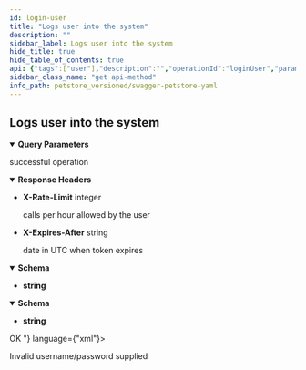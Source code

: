 ```yaml
---
id: login-user
title: "Logs user into the system"
description: ""
sidebar_label: Logs user into the system
hide_title: true
hide_table_of_contents: true
api: {"tags":["user"],"description":"","operationId":"loginUser","parameters":[{"name":"username","in":"query","description":"The user name for login","required":true,"schema":{"type":"string"}},{"name":"password","in":"query","description":"The password for login in clear text","required":true,"schema":{"type":"string"}}],"responses":{"200":{"description":"successful operation","headers":{"X-Rate-Limit":{"description":"calls per hour allowed by the user","schema":{"type":"integer","format":"int32"}},"X-Expires-After":{"description":"date in UTC when token expires","schema":{"type":"string","format":"date-time"}}},"content":{"application/json":{"schema":{"type":"string"},"examples":{"response":{"value":"OK"}}},"application/xml":{"schema":{"type":"string"},"examples":{"response":{"value":"<Message> OK </Message>"}}},"text/plain":{"examples":{"response":{"value":"OK"}}}}},"400":{"description":"Invalid username/password supplied"}},"method":"get","path":"/user/login","servers":[{"url":"https://petstore.swagger.io/v2","description":"Default server"},{"url":"https://petstore.swagger.io/sandbox","description":"Sandbox server"},{"url":"http://127.0.0.1:4010","description":"Prism Mock API (local)"}],"securitySchemes":{"petstore_auth":{"description":"Get access to data while protecting your account credentials.\nOAuth2 is also a safer and more secure way to give you access.\n","type":"oauth2","flows":{"implicit":{"authorizationUrl":"http://petstore.swagger.io/api/oauth/dialog","scopes":{"write:pets":"modify pets in your account","read:pets":"read your pets"}}}},"api_key":{"description":"For this sample, you can use the api key `special-key` to test the authorization filters.\n","type":"apiKey","name":"api_key","in":"header"}},"info":{"description":"This is a sample server Petstore server.\nYou can find out more about Swagger at\n[http://swagger.io](http://swagger.io) or on [irc.freenode.net, #swagger](http://swagger.io/irc/).\nFor this sample, you can use the api key `special-key` to test the authorization filters.\n\n## Introduction\nThis API is documented in **OpenAPI format** and is based on\n[Petstore sample](http://petstore.swagger.io/) provided by [swagger.io](http://swagger.io) team.\nIt was **extended** to illustrate features of [generator-openapi-repo](https://github.com/Rebilly/generator-openapi-repo)\ntool and [ReDoc](https://github.com/Redocly/redoc) documentation. In addition to standard\nOpenAPI syntax we use a few [vendor extensions](https://github.com/Redocly/redoc/blob/master/docs/redoc-vendor-extensions.md).\n\n## OpenAPI Specification\nThis API is documented in **OpenAPI format** and is based on\n[Petstore sample](http://petstore.swagger.io/) provided by [swagger.io](http://swagger.io) team.\nIt was **extended** to illustrate features of [generator-openapi-repo](https://github.com/Rebilly/generator-openapi-repo)\ntool and [ReDoc](https://github.com/Redocly/redoc) documentation. In addition to standard\nOpenAPI syntax we use a few [vendor extensions](https://github.com/Redocly/redoc/blob/master/docs/redoc-vendor-extensions.md).\n\n## Cross-Origin Resource Sharing\nThis API features Cross-Origin Resource Sharing (CORS) implemented in compliance with  [W3C spec](https://www.w3.org/TR/cors/).\nAnd that allows cross-domain communication from the browser.\nAll responses have a wildcard same-origin which makes them completely public and accessible to everyone, including any code on any site.\n\n## Authentication\n\nPetstore offers two forms of authentication:\n  - API Key\n  - OAuth2\nOAuth2 - an open protocol to allow secure authorization in a simple\nand standard method from web, mobile and desktop applications.\n","version":"2.0.0","title":"Swagger Petstore YAML","termsOfService":"http://swagger.io/terms/","contact":{"name":"API Support","email":"apiteam@swagger.io","url":"https://github.com/Redocly/redoc"},"x-logo":{"url":"https://redocly.github.io/redoc/petstore-logo.png","altText":"Petstore logo"},"license":{"name":"Apache 2.0","url":"http://www.apache.org/licenses/LICENSE-2.0.html"}},"postman":{"name":"Logs user into the system","description":{"content":"","type":"text/plain"},"url":{"path":["user","login"],"host":["{{baseUrl}}"],"query":[{"disabled":false,"description":{"content":"(Required) The user name for login","type":"text/plain"},"key":"username","value":""},{"disabled":false,"description":{"content":"(Required) The password for login in clear text","type":"text/plain"},"key":"password","value":""}],"variable":[]},"header":[{"key":"Accept","value":"application/json"}],"method":"GET"}}
sidebar_class_name: "get api-method"
info_path: petstore_versioned/swagger-petstore-yaml
---
```



## Logs user into the system

<details style={{"marginBottom":"1rem"}} data-collapsed={false} open={true}><summary style={{}}><strong>Query Parameters</strong></summary><div><ul><ParamsItem className={"paramsItem"} param={{"name":"username","in":"query","description":"The user name for login","required":true,"schema":{"type":"string"}}}></ParamsItem><ParamsItem className={"paramsItem"} param={{"name":"password","in":"query","description":"The password for login in clear text","required":true,"schema":{"type":"string"}}}></ParamsItem></ul></div></details><div><ApiTabs><TabItem label={"200"} value={"200"}><div>

successful operation

</div><details style={{"textAlign":"left","marginBottom":"1rem"}} data-collaposed={true} open={false}><summary style={{}}><strong>Response Headers</strong></summary><ul style={{"marginLeft":"1rem"}}><li className={"schemaItem"}><summary style={{}}><strong>X-Rate-Limit</strong><span style={{"opacity":"0.6"}}> integer</span></summary><div><div style={{"marginTop":".5rem","marginBottom":".5rem"}}>

calls per hour allowed by the user

</div></div></li><li className={"schemaItem"}><summary style={{}}><strong>X-Expires-After</strong><span style={{"opacity":"0.6"}}> string</span></summary><div><div style={{"marginTop":".5rem","marginBottom":".5rem"}}>

date in UTC when token expires

</div></div></li></ul></details><div><MimeTabs groupId={"mime-type"}><TabItem label={"application/json"} value={"application/json"}><SchemaTabs groupId={"schema-tabs"}><TabItem label={"Schema"} value={"Schema"}><details style={{}} data-collapsed={false} open={true}><summary style={{"textAlign":"left"}}><strong>Schema</strong></summary><div style={{"textAlign":"left","marginLeft":"1rem"}}></div><ul style={{"marginLeft":"1rem"}}><li><div><strong>string</strong></div></li></ul></details></TabItem><TabItem label={"Response"} value={"Response"}><ResponseSamples responseExample={"OK"} language={"json"}></ResponseSamples></TabItem></SchemaTabs></TabItem><TabItem label={"application/xml"} value={"application/xml"}><SchemaTabs groupId={"schema-tabs"}><TabItem label={"Schema"} value={"Schema"}><details style={{}} data-collapsed={false} open={true}><summary style={{"textAlign":"left"}}><strong>Schema</strong></summary><div style={{"textAlign":"left","marginLeft":"1rem"}}></div><ul style={{"marginLeft":"1rem"}}><li><div><strong>string</strong></div></li></ul></details></TabItem><TabItem label={"Response"} value={"Response"}><ResponseSamples responseExample={"<Message> OK </Message>"} language={"xml"}></ResponseSamples></TabItem></SchemaTabs></TabItem><TabItem label={"text/plain"} value={"text/plain"}><SchemaTabs groupId={"schema-tabs"}><TabItem label={"Response"} value={"Response"}><ResponseSamples responseExample={"OK"} language={"shell"}></ResponseSamples></TabItem></SchemaTabs></TabItem></MimeTabs></div></TabItem><TabItem label={"400"} value={"400"}><div>

Invalid username/password supplied

</div><div></div></TabItem></ApiTabs></div>
      